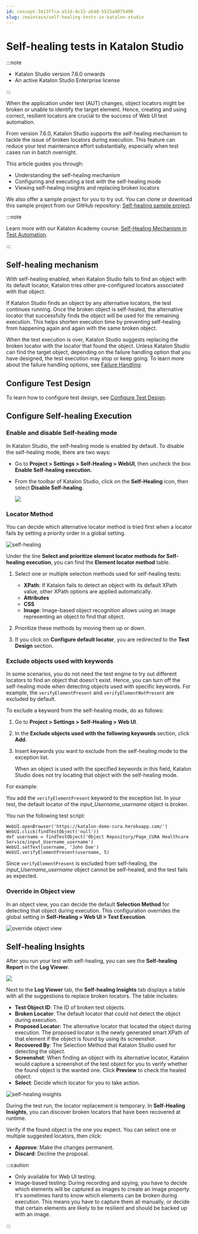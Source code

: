 ```yaml
---
id: concept-3413ffca-a51d-4c12-a540-5515a9075490
slug: /maintain/self-healing-tests-in-katalon-studio
---
```


# Self-healing tests in Katalon Studio


:::note

-   Katalon Studio version 7.6.0 onwards
-   An active Katalon Studio Enterprise license

:::

When the application under test \(AUT\) changes, object locators might be broken or unable to identify the target element. Hence, creating and using correct, resilient locators are crucial to the success of Web UI test automation.

From version 7.6.0, Katalon Studio supports the self-healing mechanism to tackle the issue of broken locators during execution. This feature can reduce your test maintenance effort substantially, especially when test cases run in batch overnight.

This article guides you through:

-   Understanding the self-healing mechanism
-   Configuring and executing a test with the self-healing mode
-   Viewing self-healing insights and replacing broken locators

We also offer a sample project for you to try out. You can clone or download this sample project from our GitHub repository: [Self-healing sample project](https://github.com/katalon-studio/self-healing-demo#self-healing-sample-project).


:::note

Learn more with our Katalon Academy course: [Self-Healing Mechanism in Test Automation](https://academy.katalon.com/courses/self-healing-testing/?utm_source=kat_docs&utm_medium=self_healing_tests).

:::

## Self-healing mechanism

With self-healing enabled, when Katalon Studio fails to find an object with its default locator, Katalon tries other pre-configured locators associated with that object.

If Katalon Studio finds an object by any alternative locators, the test continues running. Once the broken object is self-healed, the alternative locator that successfully finds the object will be used for the remaining execution. This helps shorten execution time by preventing self-healing from happening again and again with the same broken object.

When the test execution is over, Katalon Studio suggests replacing the broken locator with the locator that found the object. Unless Katalon Studio can find the target object, depending on the failure handling option that you have designed, the test execution may stop or keep going. To learn more about the failure handling options, see [Failure Handling](/maintain/configure-failure-handling-settings-in-katalon-studio).

## Configure Test Design

To learn how to configure test design, see [Configure Test Design](http://docs.katalon.com/katalon-studio/docs/web-selection-methods.html#configure-test-design).

## Configure Self-healing Execution

### Enable and disable Self-healing mode

In Katalon Studio, the self-healing mode is enabled by default. To disable the self-healing mode, there are two ways:

-   Go to **Project &gt; Settings &gt; Self-Healing &gt; WebUI**, then uncheck the box **Enable Self-healing execution**.
-   From the toolbar of Katalon Studio, click on the **Self-Healing** icon, then select **Disable Self-healing**.

    <img src="https://github.com/katalon-studio/docs-images/raw/master/katalon-studio/docs/self-healing/selfhealing-icon.png" width={250} />


### Locator Method

You can decide which alternative locator method is tried first when a locator fails by setting a priority order in a global setting.

<img src="https://github.com/katalon-studio/docs-images/raw/master/katalon-studio/docs/self-healing/self-healing-settings.png" width={850} alt="self-healing" />

Under the line **Select and prioritize element locator methods for Self-healing execution**, you can find the **Element locator method** table.

1.  Select one or multiple selection methods used for self-healing tests:

    -   **XPath**: If Katalon fails to detect an object with its default XPath value, other XPath options are applied automatically.
    -   **Attributes**
    -   **CSS**
    -   **Image**: Image-based object recognition allows using an image representing an object to find that object.
2.  Prioritize these methods by moving them up or down.

3.  If you click on **Configure default locator**, you are redirected to the **Test Design** section.


### Exclude objects used with keywords

In some scenarios, you do not need the test engine to try out different locators to find an object that doesn't exist. Hence, you can turn off the self-healing mode when detecting objects used with specific keywords. For example, the <code>verifyElementPresent</code> and <code>verifyElementNotPresent</code> are excluded by default.

To exclude a keyword from the self-healing mode, do as follows:

1.  Go to **Project &gt; Settings &gt; Self-Healing &gt; Web UI**.
2.  In the **Exclude objects used with the following keywords** section, click **Add**.
3.  Insert keywords you want to exclude from the self-healing mode to the exception list.

    When an object is used with the specified keywords in this field, Katalon Studio does not try locating that object with the self-healing mode.


For example:

You add the <code>verifyElementPresent</code> keyword to the exception list. In your test, the default locator of the **input\_Username*\_*username** object is broken.

You run the following test script:

```
WebUI.openBrowser('https://katalon-demo-cura.herokuapp.com/')
WebUI.click(findTestObject('null'))
def username = findTestObject('Object Repository/Page_CURA Healthcare Service/input_Username_username')
WebUI.setText(username, 'John Doe')
WebUI.verifyElementPresent(username, 5)

```

Since <code>verifyElementPresent</code> is excluded from self-healing, the **input\_Username*\_*username** object cannot be self-healed, and the test fails as expected.

### Override in Object view

In an object view, you can decide the default **Selection Method** for detecting that object during execution. This configuration overrides the global setting in **Self-Healing &gt; Web UI &gt; Test Execution**.

<img src="https://github.com/katalon-studio/docs-images/raw/master/katalon-studio/docs/self-healing/Override-object-view.png" width={700} alt="override object view" />

## Self-healing Insights

After you run your test with self-healing, you can see the **Self-healing Report** in the **Log Viewer**.

<img src="https://github.com/katalon-studio/docs-images/raw/master/katalon-studio/docs/self-healing/self-healing-report.png" width={850} />

Next to the **Log Viewer** tab, the **Self-healing Insights** tab displays a table with all the suggestions to replace broken locators. The table includes:

-   **Test Object ID**: The ID of broken test objects.
-   **Broken Locator**: The default locator that could not detect the object during execution.
-   **Proposed Locator**: The alternative locator that located the object during execution. The proposed locator is the newly generated smart XPath of that element if the object is found by using its screenshot.
-   **Recovered By**: The Selection Method that Katalon Studio used for detecting the object.
-   **Screenshot**: When finding an object with its alternative locator, Katalon would capture a screenshot of the test object for you to verify whether the found object is the wanted one. Click **Preview** to check the healed object.
-   **Select**: Decide which locator for you to take action.

<img src="https://github.com/katalon-studio/docs-images/raw/master/katalon-studio/docs/self-healing/self-healing-insights-766.png" width={850} alt="self-healing insights" />

During the test run, the locator replacement is temporary. In **Self-Healing Insights**, you can discover broken locators that have been recovered at runtime.

Verify if the found object is the one you expect. You can select one or multiple suggested locators, then click:

-   **Approve**: Make the changes permanent.
-   **Discard**: Decline the proposal.


:::caution

-   Only available for Web UI testing.
-   Image-based testing: During recording and spying, you have to decide which elements will be captured as images to create an image property. It's sometimes hard to know which elements can be broken during execution. This means you have to capture them all manually, or decide that certain elements are likely to be resilient and should be backed up with an image.

:::